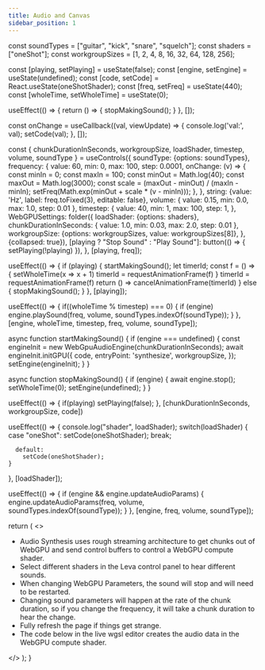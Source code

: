 ```yaml
---
title: Audio and Canvas
sidebar_position: 1
---
```



  const soundTypes = ["guitar", "kick", "snare", "squelch"];
  const shaders = ["oneShot"];
  const workgroupSizes = [1, 2, 4, 8, 16, 32, 64, 128, 256];

  const [playing, setPlaying] = useState(false);
  const [engine, setEngine] = useState(undefined);
  const [code, setCode] = React.useState(oneShotShader);
  const [freq, setFreq] = useState(440);
  const [wholeTime, setWholeTime] = useState(0);

  useEffect(() => {
    return () => {
      stopMakingSound();
    }
  }, []);

  const onChange = useCallback((val, viewUpdate) => {
    console.log('val:', val);
    setCode(val);
  }, []);

  const { chunkDurationInSeconds, workgroupSize, loadShader, timestep, volume, soundType } = useControls({
    soundType: {options: soundTypes},
    frequency: {
      value: 60,
      min: 0,
      max: 100,
      step: 0.0001,
      onChange: (v) => {
        const minIn = 0;
        const maxIn = 100;
        const minOut = Math.log(40);
        const maxOut = Math.log(3000);
        const scale = (maxOut - minOut) / (maxIn - minIn);
        setFreq(Math.exp(minOut + scale * (v - minIn)));
      },
    },
    string: {value: 'Hz', label: freq.toFixed(3), editable: false},
    volume: {
      value: 0.15,
      min: 0.0,
      max: 1.0,
      step: 0.01
    },
    timestep: {
      value: 40,
      min: 1,
      max: 100,
      step: 1,
    },
    WebGPUSettings: folder({
      loadShader: {options: shaders},
      chunkDurationInSeconds: {
        value: 1.0,
        min: 0.03,
        max: 2.0,
        step: 0.01
      },
      workgroupSize: {options: workgroupSizes, value: workgroupSizes[8]},
    }, {collapsed: true}),
    [playing ? "Stop Sound" : "Play Sound"]: button(() => { setPlaying(!playing) }),
  }, [playing, freq]);

  useEffect(() => {
    if (playing) {
      startMakingSound();
      let timerId;
      const f = () => {
        setWholeTime(x => x + 1)
        timerId = requestAnimationFrame(f)
      }
      timerId = requestAnimationFrame(f)
      return () => cancelAnimationFrame(timerId)
    } else {
      stopMakingSound();
    }
  }, [playing]);

  useEffect(() => {
    if((wholeTime % timestep) === 0) {
      if (engine) engine.playSound(freq, volume, soundTypes.indexOf(soundType));
    }
  }, [engine, wholeTime, timestep, freq, volume, soundType]);

  async function startMakingSound() {
    if (engine === undefined) {
      const engineInit = new WebGpuAudioEngine(chunkDurationInSeconds);
      await engineInit.initGPU({
        code,
        entryPoint: 'synthesize',
        workgroupSize,
      });
      setEngine(engineInit);
    }
  }

  async function stopMakingSound() {
    if (engine) {
      await engine.stop();
      setWholeTime(0);
      setEngine(undefined);
    }
  }

  useEffect(() => {
    if(playing) setPlaying(false);
  }, [chunkDurationInSeconds, workgroupSize, code])

  useEffect(() => {
    console.log("shader", loadShader);
    switch(loadShader) {
      case "oneShot":
        setCode(oneShotShader);
        break;

      default:
        setCode(oneShotShader);
    }
  }, [loadShader]);

  useEffect(() => {
    if (engine && engine.updateAudioParams) {
      engine.updateAudioParams(freq, volume, soundTypes.indexOf(soundType));
    }
  }, [engine, freq, volume, soundType]);

  return (
    <>
      <ul>
        <li>Audio Synthesis uses rough streaming architecture to get chunks out of WebGPU and send control buffers to
          control a WebGPU compute shader.
        </li>
        <li>Select different shaders in the Leva control panel to hear different sounds.</li>
        <li>When changing WebGPU Parameters, the sound will stop and will need to be restarted.</li>
        <li>Changing sound parameters will happen at the rate of the chunk duration, so if you change the frequency, it
          will take a chunk duration to hear the change.
        </li>
        <li>Fully refresh the page if things get strange.</li>
        <li>The code below in the live wgsl editor creates the audio data in the WebGPU compute shader.</li>
      </ul>
      <Leva flat oneLineLabels/>
      <CodeMirror value={code} width="90%" height="400px" extensions={[wgsl()]} onChange={onChange} />
    </>
  );
}